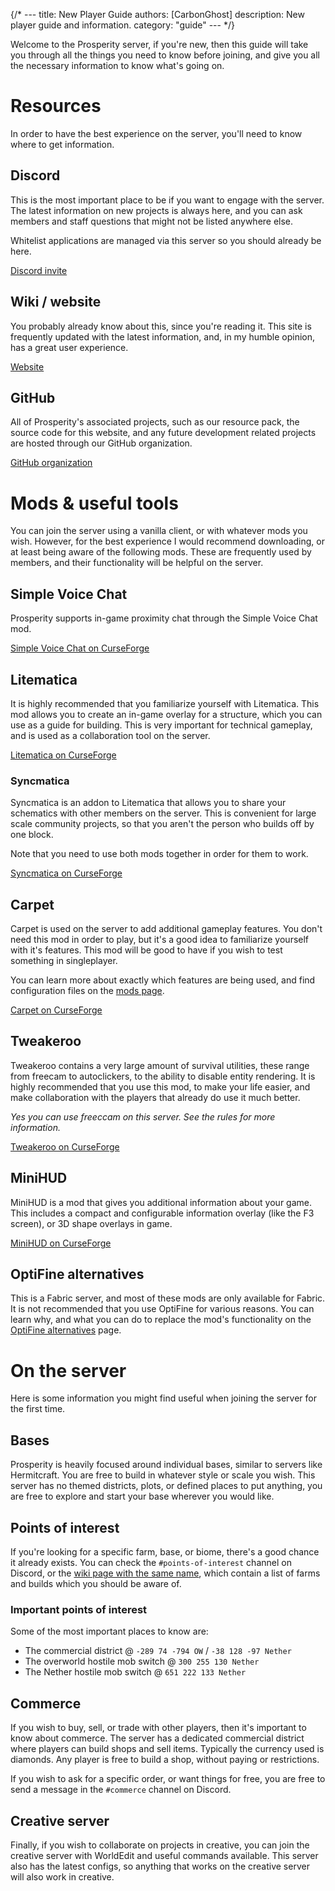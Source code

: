 {/* ---
title: New Player Guide
authors: [CarbonGhost]
description: New player guide and information.
category: "guide"
--- */}

Welcome to the Prosperity server, if you're new, then this guide will take you through all the things you need to know before joining, and give you all the necessary information to know what's going on.

# Resources

In order to have the best experience on the server, you'll need to know where to get information.

## Discord

This is the most important place to be if you want to engage with the server. The latest information on new projects is always here, and you can ask members and staff questions that might not be listed anywhere else.

Whitelist applications are managed via this server so you should already be here.

[Discord invite](https://discord.gg/hfTxZ4XxYj)

## Wiki / website

You probably already know about this, since you're reading it. This site is frequently updated with the latest information, and, in my humble opinion, has a great user experience.

[Website](https://prosperity.vercel.app/)

## GitHub

All of Prosperity's associated projects, such as our resource pack, the source code for this website, and any future development related projects are hosted through our GitHub organization.

[GitHub organization](https://github.com/ProsperityMC)

# Mods & useful tools

You can join the server using a vanilla client, or with whatever mods you wish. However, for the best experience I would recommend downloading, or at least being aware of the following mods. These are frequently used by members, and their functionality will be helpful on the server.

## Simple Voice Chat

Prosperity supports in-game proximity chat through the Simple Voice Chat mod.

[Simple Voice Chat on CurseForge](https://www.curseforge.com/minecraft/mc-mods/simple-voice-chat/files)

## Litematica

It is highly recommended that you familiarize yourself with Litematica. This mod allows you to create an in-game overlay for a structure, which you can use as a guide for building. This is very important for technical gameplay, and is used as a collaboration tool on the server.

[Litematica on CurseForge](https://www.curseforge.com/minecraft/mc-mods/litematica/files)

### Syncmatica

Syncmatica is an addon to Litematica that allows you to share your schematics with other members on the server. This is convenient for large scale community projects, so that you aren't the person who builds off by one block.

Note that you need to use both mods together in order for them to work.

[Syncmatica on CurseForge](https://www.curseforge.com/minecraft/mc-mods/syncmatica/files)

## Carpet

Carpet is used on the server to add additional gameplay features. You don't need this mod in order to play, but it's a good idea to familiarize yourself with it's features. This mod will be good to have if you wish to test something in singleplayer.

You can learn more about exactly which features are being used, and find configuration files on the [mods page](/wiki/tweaks-and-changes).

[Carpet on CurseForge](https://www.curseforge.com/minecraft/mc-mods/carpet/files)

## Tweakeroo

Tweakeroo contains a very large amount of survival utilities, these range from freecam to autoclickers, to the ability to disable entity rendering. It is highly recommended that you use this mod, to make your life easier, and make collaboration with the players that already do use it much better.

_Yes you can use freeccam on this server. See the rules for more information._

[Tweakeroo on CurseForge](https://www.curseforge.com/minecraft/mc-mods/tweakeroo/files)

## MiniHUD

MiniHUD is a mod that gives you additional information about your game. This includes a compact and configurable information overlay (like the F3 screen), or 3D shape overlays in game.

[MiniHUD on CurseForge](https://www.curseforge.com/minecraft/mc-mods/minihud/files)

## OptiFine alternatives

This is a Fabric server, and most of these mods are only available for Fabric. It is not recommended that you use OptiFine for various reasons. You can learn why, and what you can do to replace the mod's functionality on the [OptiFine alternatives](/wiki/optifine-alternatives) page.

# On the server

Here is some information you might find useful when joining the server for the first time.

## Bases

Prosperity is heavily focused around individual bases, similar to servers like Hermitcraft. You are free to build in whatever style or scale you wish. This server has no themed districts, plots, or defined places to put anything, you are free to explore and start your base wherever you would like.

## Points of interest

If you're looking for a specific farm, base, or biome, there's a good chance it already exists. You can check the `#points-of-interest` channel on Discord, or the [wiki page with the same name](/wiki/points-of-interest), which contain a list of farms and builds which you should be aware of.

### Important points of interest

Some of the most important places to know are:

- The commercial district @ `-289 74 -794 OW` / `-38 128 -97 Nether`
- The overworld hostile mob switch @ `300 255 130 Nether`
- The Nether hostile mob switch @ `651 222 133 Nether`

## Commerce

If you wish to buy, sell, or trade with other players, then it's important to know about commerce. The server has a dedicated commercial district where players can build shops and sell items. Typically the currency used is diamonds. Any player is free to build a shop, without paying or restrictions.

If you wish to ask for a specific order, or want things for free, you are free to send a message in the `#commerce` channel on Discord.

## Creative server

Finally, if you wish to collaborate on projects in creative, you can join the creative server with WorldEdit and useful commands available. This server also has the latest configs, so anything that works on the creative server will also work in creative.
